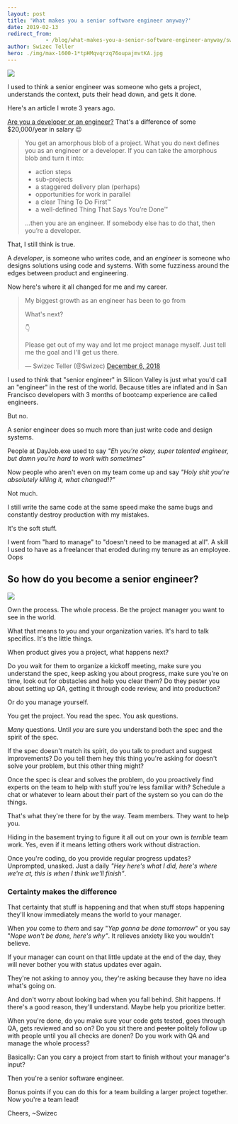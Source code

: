```yaml
---
layout: post
title: 'What makes you a senior software engineer anyway?'
date: 2019-02-13
redirect_from: 
            - /blog/what-makes-you-a-senior-software-engineer-anyway/swizec/8940
author: Swizec Teller
hero: ./img/max-1600-1*tpHMqvqrzq76oupajmvtKA.jpg
---
```

![](./img/max-1600-1*tpHMqvqrzq76oupajmvtKA.jpg)



I used to think a senior engineer was someone who gets a project, understands the context, puts their head down, and gets it done.



Here's an article I wrote 3 years ago.



[Are you a developer or an engineer?](https://medium.com/swizec-s-nightowls/are-you-an-engineer-or-a-developer-79e0d37c3293) That's a difference of some $20,000/year in salary 😉



> You get an amorphous blob of a project. What you do next defines you as an engineer or a developer. If you can take the amorphous blob and turn it into:
>
> - action steps
> - sub-projects
> - a staggered delivery plan (perhaps)
> - opportunities for work in parallel
> - a clear Thing To Do First™
> - a well-defined Thing That Says You’re Done™
>
> …then you are an engineer. If somebody else has to do that, then you’re a developer.



That, I still think is true.



A _developer_, is someone who writes code, and an _engineer_ is someone who designs solutions using code and systems. With some fuzziness around the edges between product and engineering.



Now here's where it all changed for me and my career.



> My biggest growth as an engineer has been to go from
>
> What's next?
>
>
>
> 👇
>
>
>
> Please get out of my way and let me project manage myself. Just tell me the goal and I'll get us there.
>
>
>
> — Swizec Teller (@Swizec) [December 6, 2018](https://twitter.com/Swizec/status/1070795589317578757?ref_src=twsrc%5Etfw)



I used to think that "senior engineer" in Silicon Valley is just what you'd call an "engineer" in the rest of the world. Because titles are inflated and in San Francisco developers with 3 months of bootcamp experience are called engineers.



But no.



A senior engineer does so much more than just write code and design systems.



People at DayJob.exe used to say _"Eh you're okay, super talented engineer, but damn you're hard to work with sometimes"_



Now people who aren't even on my team come up and say _"Holy shit you're absolutely killing it, what changed!?"_



Not much.



I still write the same code at the same speed make the same bugs and constantly destroy production with my mistakes.



It's the soft stuff.



I went from "hard to manage" to "doesn't need to be managed at all". A skill I used to have as a freelancer that eroded during my tenure as an employee. Oops



## So how do you become a senior engineer?



![](./img/blog-wp-content-uploads-2019-02-IMG_0234-1024x575.jpg)



Own the process. The whole process. Be the project manager you want to see in the world.



What that means to you and your organization varies. It's hard to talk specifics. It's the little things.



When product gives you a project, what happens next?



Do you wait for them to organize a kickoff meeting, make sure you understand the spec, keep asking you about progress, make sure you're on time, look out for obstacles and help you clear them? Do they pester you about setting up QA, getting it through code review, and into production?



Or do you manage yourself.



You get the project. You read the spec. You ask questions.



_Many_ questions. Until _you_ are sure you understand both the spec and the spirit of the spec.



If the spec doesn't match its spirit, do you talk to product and suggest improvements? Do you tell them hey this thing you're asking for doesn't solve your problem, but this other thing might?



Once the spec is clear and solves the problem, do you proactively find experts on the team to help with stuff you're less familiar with? Schedule a chat or whatever to learn about their part of the system so you can do the things.



That's what they're there for by the way. Team members. They want to help you.



Hiding in the basement trying to figure it all out on your own is _terrible_ team work. Yes, even if it means letting others work without distraction.



Once you're coding, do you provide regular progress updates? Unprompted, unasked. Just a daily _"Hey here's what I did, here's where we're at, this is when I think we'll finish"_.



### Certainty makes the difference



That certainty that stuff is happening and that when stuff stops happening they'll know immediately means the world to your manager.



When _you_ come to _them_ and say "_Yep gonna be done tomorrow_" or you say "_Nope won't be done, here's why"_. It relieves anxiety like you wouldn't believe.



If your manager can count on that little update at the end of the day, they will never bother you with status updates ever again.



They're not asking to annoy you, they're asking because they have no idea what's going on.



And don't worry about looking bad when you fall behind. Shit happens. If there's a good reason, they'll understand. Maybe help you prioritize better.



When you're done, do you make sure your code gets tested, goes through QA, gets reviewed and so on? Do you sit there and ~~pester~~ politely follow up with people until you all checks are donen? Do you work with QA and manage the whole process?



Basically: Can you cary a project from start to finish without your manager's input?



Then you're a senior software engineer.



Bonus points if you can do this for a team building a larger project together. Now you're a team lead!



Cheers, ~Swizec
